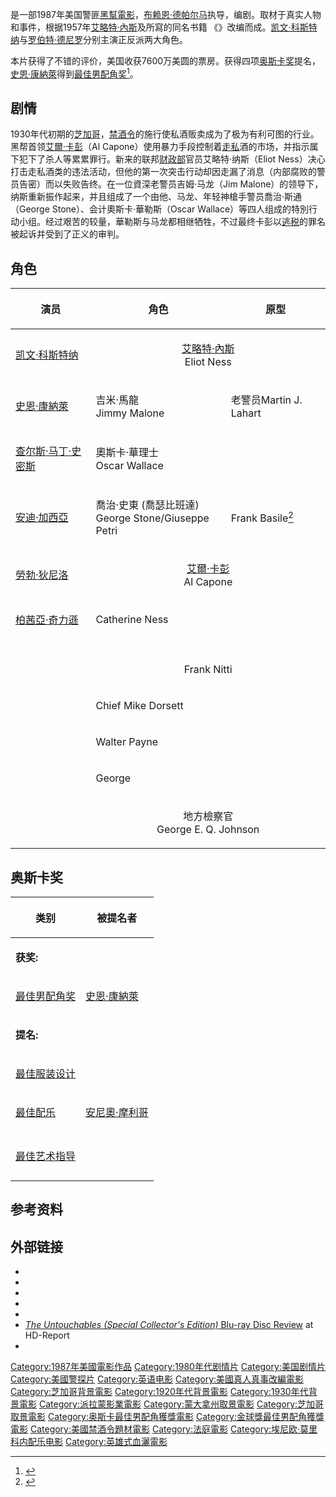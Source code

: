 {{other uses|Untouchable}}
{{noteTA
|T=zh-tw:鐵面無私;zh-hk:義膽雄心 (1987年電影);zh-cn:铁面无私;
|G1=show
|1=zh-tw:鐵面無私;zh-hk:義膽雄心;zh-cn:铁面无私;
|2=zh-tw:布萊恩·狄帕瑪;zh-hk:白賴仁·狄龐馬;zh-cn:布赖恩·德帕尔马;
}}
{{Infobox film
| name           = 鐵面無私
| original_name  = ''The Untouchables''
| image          = UntouchablesThe.jpg
| caption        = 海报
| director       = [[白賴仁·狄龐馬|白賴仁·狄龐馬]]
| producer       = {{link-en|艾特·林森|Art Linson}}
| writer         = {{link-en|大衛·馬梅|David Mamet}}
| based_on       = 《{{link-en|The Untouchables (1957 book)|The Untouchables (1957 book)|The Untouchables}}》 <br />作者：{{link-en|奥斯卡·弗雷利|Oscar Fraley}}與[[艾略特·內斯|艾略特·內斯]]
| starring       = [[凯文·科斯特纳|凯文·科斯特纳]]<br>[[查爾斯·馬丁·史密斯|查爾斯·馬丁·史密斯]]<br>[[安迪·加西亞|安迪·加西亞]]<br>[[羅拔·迪尼路|羅拔·迪尼路]]<br>[[辛·康納利|辛·康納利]]
| music          = [[安尼奧·摩利哥|安尼奧·摩利哥]]
| cinematography = {{link-en|史提芬·H·巴朗|Stephen H. Burum}}
| editing        = {{link-en|傑拉德·B·格林伯格|Gerald B. Greenberg}}<br />{{link-en|比爾·潘科|Bill Pankow}}
| distributor    = [[派拉蒙電影|派拉蒙電影]]
| released       = 1987年6月2日{{small|（[[紐約市|紐約市]]首映）}}<br />1987年6月3日{{small|（美國）}}
| runtime        = 119分钟
| country        = {{美國電影產地}}
| language       = [[英语|英语]]
| budget         = $25,000,000
| gross          = $106,200,000<ref>{{cite web|url=https://books.google.com/books?id=EoeJ7VmwnDIC&pg=PA7 |title=The Feature Film Distribution Deal: A Critical Analysis of the Single Most Important Film Industry Agreement|work=John W. Cones, 1997, SIU Press, p.7}}</ref>
| tw_name        = 鐵面無私
| hk_name        = 義膽雄心
| cn_name        = 铁面无私
}}
{{作品名稱|name=''The Untouchables''|hk=義膽雄心|tw=鐵面無私|equiv-cn=tw}}是一部1987年美国警匪[[黑幫電影|黑幫電影]]，[[布赖恩·德帕尔马|布赖恩·德帕尔马]]执导，{{link-en|大衛·馬梅|David Mamet}}编剧。取材于真实人物和事件，根据1957年[[艾略特·內斯|艾略特·內斯]]及{{link-en|奥斯卡·弗雷利|Oscar Fraley}}所寫的同名书籍 《{{link-en|The Untouchables (1957 book)|The Untouchables (1957 book)|The Untouchables}}》改编而成。[[凯文·科斯特纳|凯文·科斯特纳]]与[[罗伯特·德尼罗|罗伯特·德尼罗]]分别主演正反派两大角色。

本片获得了不错的评价，美国收获7600万美圆的票房。获得四项[[奥斯卡奖|奥斯卡奖]]提名，[[史恩·康納萊|史恩·康納萊]]得到[[奧斯卡最佳男配角獎|最佳男配角奖]]<ref name="Oscars1988">{{Cite web |url=http://www.oscars.org/awards/academyawards/legacy/ceremony/60th-winners.html |title=The 60th Academy Awards (1988) Nominees and Winners |accessdate=2011-07-31 |work=oscars.org |archive-date=2011-07-06 |archive-url=https://web.archive.org/web/20110706095532/http://www.oscars.org/awards/academyawards/legacy/ceremony/60th-winners.html |dead-url=no }}</ref>。

== 剧情 ==
1930年代初期的[[芝加哥|芝加哥]]，[[禁酒時期|禁酒令]]的施行使私酒贩卖成为了极为有利可图的行业。黑帮首领[[艾爾·卡彭|艾爾·卡彭]]（Al Capone）使用暴力手段控制着[[走私|走私]]酒的市场，并指示属下犯下了杀人等累累罪行。新来的联邦[[美国财政部|财政部]]官员艾略特·纳斯（Eliot Ness）决心打击走私酒类的违法活动，但他的第一次突击行动却因走漏了消息（内部腐败的警员告密）而以失败告终。在一位資深老警员吉姆·马龙（Jim Malone）的领导下，纳斯重新振作起来，并且组成了一个由他、马龙、年轻神槍手警员喬治·斯通（George Stone）、会计奧斯卡·華勒斯（Oscar Wallace）等四人组成的特別行动小组。经过艰苦的较量，華勒斯与马龙都相继牺牲，不过最终卡彭以[[逃税|逃税]]的罪名被起诉并受到了正义的审判。

==角色==
{| class="wikitable"
|- bgcolor="#CCCCCC"
! 演员 !! 角色 !! 原型
|-
| [[凯文·科斯特纳|凯文·科斯特纳]] || colspan="2"| <center>[[艾略特·內斯|艾略特·內斯]]<br/>Eliot Ness</center>
|-
| [[史恩·康納萊|史恩·康納萊]] || 吉米·馬龍<br/>Jimmy Malone || 老警员Martin J. Lahart
|-
| [[查尔斯·马丁·史密斯|查尔斯·马丁·史密斯]] || 奧斯卡·華理士<br/>Oscar Wallace || {{link-en|法蘭克·J·威森|Frank J. Wilson}}
|-
| [[安迪·加西亞|安迪·加西亞]] || 喬治·史東 (喬瑟比班達)<br/>George Stone/Giuseppe Petri || Frank Basile<ref>{{Cite web |url=http://books.google.pt/books?id=K8uZGWxFtC0C&pg=PA285&lpg=PA285&dq=%22frank+basile%22+%22eliot+ness%22&source=bl&ots=plQc-FEU55&sig=NB0iD74CYY-jl34f6uY-gpaA0BE&hl=pt-PT&ei=k29HTozRLNGz8QOqjPGnBg&sa=X&oi=book_result&ct=result&resnum=2&ved=0CCIQ6AEwATgK#v=onepage&q=%22frank%20basile%22%20%22eliot%20ness%22&f=false |title=War, Politics and Superheroes: Ethics and Propaganda in Comics and Film, by Marc Dipaolo, in Google Books |accessdate=2012-02-13 |archive-date=2012-01-13 |archive-url=https://web.archive.org/web/20120113022655/http://books.google.pt/books?id=K8uZGWxFtC0C&pg=PA285&lpg=PA285&dq=%22frank+basile%22+%22eliot+ness%22&source=bl&ots=plQc-FEU55&sig=NB0iD74CYY-jl34f6uY-gpaA0BE&hl=pt-PT&ei=k29HTozRLNGz8QOqjPGnBg&sa=X&oi=book_result&ct=result&resnum=2&ved=0CCIQ6AEwATgK#v=onepage&q=%22frank%20basile%22%20%22eliot%20ness%22&f=false |dead-url=no }}</ref>
|-
| [[勞勃·狄尼洛|勞勃·狄尼洛]] || colspan="2"| <center>[[艾爾·卡彭|艾爾·卡彭]]<br/>Al Capone</center>
|-
| [[柏茜亞·奇力遜|柏茜亞·奇力遜]] || Catherine Ness || {{link-en|Evaline Ness|Evaline Ness}}
|-
| {{link-en|比利·德拉高|Billy Drago}} || colspan="2"| <center>{{link-en|法蘭克·尼提|Frank Nitti}}<br/>Frank Nitti</center>
|-
| {{link-en|理查德·布拉德福德|Richard Bradford (actor)}} || Chief Mike Dorsett ||
|-
| {{link-en|積·基浩|Jack Kehoe}} || Walter Payne ||
|-
| {{link-en|布拉德·蘇利文|Brad Sullivan}} || George ||
|-
| {{link-en|克利夫頓·詹姆斯|Clifton James}} || colspan="2"| <center>地方檢察官{{link-en|喬治·E·Q·約翰遜|George E. Q. Johnson}}<br/>George E. Q. Johnson</center>
|}

==奥斯卡奖==
{| class=wikitable
|-
! '''类别'''
! '''被提名者'''
|-
! colspan="2" | '''获奖:'''
|-
| [[奥斯卡最佳男配角奖|最佳男配角奖]]
| [[史恩·康納萊|史恩·康納萊]]
|-
! colspan="2" | '''提名:'''
|-
| [[奧斯卡最佳服裝設計獎|最佳服装设计]]
| {{link-en|Marilyn Vance|Marilyn Vance}}
|-
| [[奧斯卡最佳原創音樂獎|最佳配乐]]
| [[安尼奧·摩利哥|安尼奧·摩利哥]]
|-
| [[奧斯卡最佳藝術指導獎|最佳艺术指导]]
| {{link-en|Patrizia von Brandenstein|Patrizia von Brandenstein}}<br />{{link-en|William A. Elliott|William A. Elliott}}<br />{{link-en|Hal Gausman|Hal Gausman}}
|}

==参考资料==
{{reflist|2}}

==外部链接==
* {{IMDb title|id=0094226|title=The Untouchables}}
* {{tcmdb title|94537|The Untouchables}}
* {{Amg movie|51947|title=The Untouchables}}
* {{rotten-tomatoes|id=untouchables|title=The Untouchables}}
* {{mojo title|id=untouchables|title=The Untouchables}}
* [http://www.hd-report.com/2007/07/08/blu-ray-disc-review-the-untouchables-special-collectors-edition/ ''The Untouchables (Special Collector's Edition)'' Blu-ray Disc Review] {{Wayback|url=http://www.hd-report.com/2007/07/08/blu-ray-disc-review-the-untouchables-special-collectors-edition/ |date=20120222102115 }} at HD-Report
* {{AFI film|id=57873|title=The Untouchables}}

{{蓝丝带奖最佳外语片}}
{{布萊恩·狄帕瑪}}
{{DEFAULTSORT:Untouchables (Film), The}}
[[Category:1987年美國電影作品|Category:1987年美國電影作品]]
[[Category:1980年代剧情片|Category:1980年代剧情片]]
[[Category:美国剧情片|Category:美国剧情片]]
[[Category:美國警探片|Category:美國警探片]]
[[Category:英语电影|Category:英语电影]]
[[Category:美國真人真事改編電影|Category:美國真人真事改編電影]]
[[Category:芝加哥背景電影|Category:芝加哥背景電影]]
[[Category:1920年代背景電影|Category:1920年代背景電影]]
[[Category:1930年代背景電影|Category:1930年代背景電影]]
[[Category:派拉蒙影業電影|Category:派拉蒙影業電影]]
[[Category:蒙大拿州取景電影|Category:蒙大拿州取景電影]]
[[Category:芝加哥取景電影|Category:芝加哥取景電影]]
[[Category:奥斯卡最佳男配角獲獎電影|Category:奥斯卡最佳男配角獲獎電影]]
[[Category:金球獎最佳男配角獲獎電影|Category:金球獎最佳男配角獲獎電影]]
[[Category:美國禁酒令題材電影|Category:美國禁酒令題材電影]]
[[Category:法庭電影|Category:法庭電影]]
[[Category:埃尼欧·莫里科内配乐电影|Category:埃尼欧·莫里科内配乐电影]]
[[Category:英雄式血灑電影|Category:英雄式血灑電影]]
